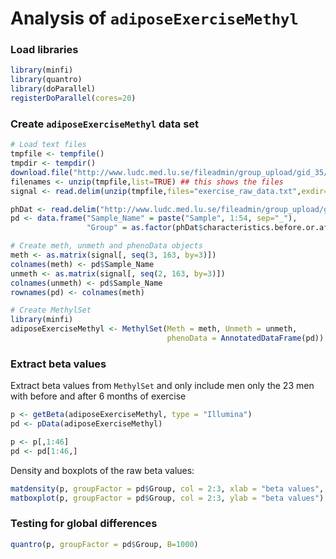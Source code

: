 Analysis of `adiposeExerciseMethyl`
========================================================

### Load libraries
```r
library(minfi)
library(quantro)
library(doParallel)
registerDoParallel(cores=20)
```

### Create `adiposeExerciseMethyl` data set
```r
# Load text files
tmpfile <- tempfile()
tmpdir <- tempdir()
download.file("http://www.ludc.med.lu.se/fileadmin/group_upload/gid_35/www/documents/exercise_raw_data.txt.zip",tmpfile)
filenames <- unzip(tmpfile,list=TRUE) ## this shows the files
signal <- read.delim(unzip(tmpfile,files="exercise_raw_data.txt",exdir=tmpdir), fileEncoding="UCS-2LE", header = TRUE)

phDat <- read.delim("http://www.ludc.med.lu.se/fileadmin/group_upload/gid_35/www/documents/exercise_sample_description.txt", fileEncoding="UCS-2LE", header = TRUE)
pd <- data.frame("Sample_Name" = paste("Sample", 1:54, sep="_"),
                 "Group" = as.factor(phDat$characteristics.before.or.after.exercise.intervention))

# Create meth, unmeth and phenoData objects
meth <- as.matrix(signal[, seq(3, 163, by=3)])
colnames(meth) <- pd$Sample_Name
unmeth <- as.matrix(signal[, seq(2, 163, by=3)])
colnames(unmeth) <- pd$Sample_Name
rownames(pd) <- colnames(meth)

# Create MethylSet
library(minfi)
adiposeExerciseMethyl <- MethylSet(Meth = meth, Unmeth = unmeth, 
                                   phenoData = AnnotatedDataFrame(pd))
```


### Extract beta values
Extract beta values from `MethylSet` and only include men only the 23 men with before and after 6 months of exercise
```r
p <- getBeta(adiposeExerciseMethyl, type = "Illumina")
pd <- pData(adiposeExerciseMethyl)

p <- p[,1:46]
pd <- pd[1:46,]
```


Density and boxplots of the raw beta values: 
```r
matdensity(p, groupFactor = pd$Group, col = 2:3, xlab = "beta values", ylab = "density")
matboxplot(p, groupFactor = pd$Group, col = 2:3, ylab = "beta values")
```


### Testing for global differences
```r
quantro(p, groupFactor = pd$Group, B=1000)
```
